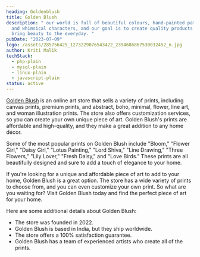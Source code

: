 ```yaml
---
heading: Goldenblush
title: Golden Blush
description: " our world is full of beautiful colours, hand-painted patterns,
  and whimsical characters, and our goal is to create quality products that
  bring beauty to the everyday. "
pubDate: "2023-07-09"
logo: /assets/285756425_1273229076543422_2394686867530032452_n.jpg
author: Kriti Malik
techStack:
  - php-plain
  - mysql-plain
  - linux-plain
  - javascript-plain
status: active
---
```



[Golden Blush](https://goldenblush.in) is an online art store that sells a variety of prints, including canvas prints, premium prints, and abstract, boho, minimal, flower, line art, and woman illustration prints. The store also offers customization services, so you can create your own unique piece of art. Golden Blush's prints are affordable and high-quality, and they make a great addition to any home décor.

Some of the most popular prints on Golden Blush include "Bloom," "Flower Girl," "Daisy Girl," "Lotus Painting," "Lord Shiva," "Line Drawing," "Three Flowers," "Lily Lover," "Fresh Daisy," and "Love Birds." These prints are all beautifully designed and sure to add a touch of elegance to your home.

If you're looking for a unique and affordable piece of art to add to your home, Golden Blush is a great option. The store has a wide variety of prints to choose from, and you can even customize your own print. So what are you waiting for? Visit Golden Blush today and find the perfect piece of art for your home.

Here are some additional details about Golden Blush:

* The store was founded in 2022.
* Golden Blush is based in India, but they ship worldwide.
* The store offers a 100% satisfaction guarantee.
* Golden Blush has a team of experienced artists who create all of the prints.
